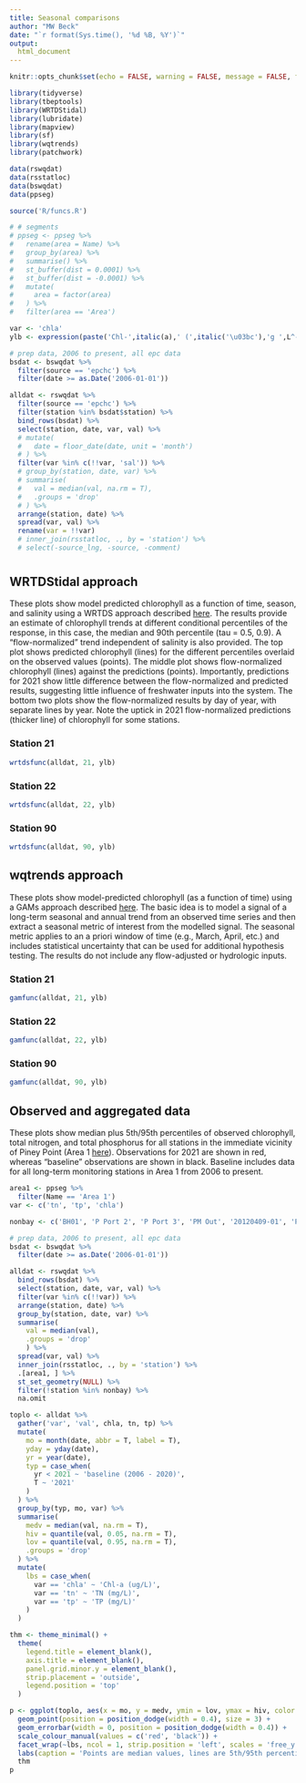 ```yaml
---
title: Seasonal comparisons
author: "MW Beck"
date: "`r format(Sys.time(), '%d %B, %Y')`"
output: 
  html_document
---
```


```r

knitr::opts_chunk$set(echo = FALSE, warning = FALSE, message = FALSE, fig.height = 8, fig.width = 9)

library(tidyverse)
library(tbeptools)
library(WRTDStidal)
library(lubridate)
library(mapview)
library(sf)
library(wqtrends)
library(patchwork)

data(rswqdat)
data(rsstatloc)
data(bswqdat)
data(ppseg)

source('R/funcs.R')

# # segments
# ppseg <- ppseg %>% 
#   rename(area = Name) %>% 
#   group_by(area) %>% 
#   summarise() %>% 
#   st_buffer(dist = 0.0001) %>% 
#   st_buffer(dist = -0.0001) %>% 
#   mutate(
#     area = factor(area)
#   ) %>% 
#   filter(area == 'Area')

var <- 'chla'
ylb <- expression(paste('Chl-',italic(a),' (',italic('\u03bc'),'g ',L^-1,')'))

# prep data, 2006 to present, all epc data
bsdat <- bswqdat %>% 
  filter(source == 'epchc') %>% 
  filter(date >= as.Date('2006-01-01'))

alldat <- rswqdat %>% 
  filter(source == 'epchc') %>% 
  filter(station %in% bsdat$station) %>% 
  bind_rows(bsdat) %>% 
  select(station, date, var, val) %>%
  # mutate(
  #   date = floor_date(date, unit = 'month')
  # ) %>% 
  filter(var %in% c(!!var, 'sal')) %>% 
  # group_by(station, date, var) %>% 
  # summarise(
  #   val = median(val, na.rm = T), 
  #   .groups = 'drop'
  # ) %>% 
  arrange(station, date) %>% 
  spread(var, val) %>%
  rename(var = !!var)
  # inner_join(rsstatloc, ., by = 'station') %>% 
  # select(-source_lng, -source, -comment)
```

# {.tabset}

## WRTDStidal approach {.tabset .tabset-pills}

These plots show model predicted chlorophyll as a function of time, season, and salinity using a WRTDS approach described [here](http://fawda123.github.io/WRTDStidal/articles/overview.html).  The results provide an estimate of chlorophyll trends at different conditional percentiles of the response, in this case, the median and 90th percentile (tau = 0.5, 0.9).  A "flow-normalized" trend independent of salinity is also provided.  The top plot shows predicted chlorophyll (lines) for the different percentiles overlaid on the observed values (points).  The middle plot shows flow-normalized chlorophyll (lines) against the predictions (points).  Importantly, predictions for 2021 show little difference between the flow-normalized and predicted results, suggesting little influence of freshwater inputs into the system.  The bottom two plots show the flow-normalized results by day of year, with separate lines by year.  Note the uptick in 2021 flow-normalized predictions (thicker line) of chlorophyll for some stations. 

### Station 21

```r
wrtdsfunc(alldat, 21, ylb)
```

### Station 22

```r
wrtdsfunc(alldat, 22, ylb)
```

### Station 90

```r
wrtdsfunc(alldat, 90, ylb)
```

## wqtrends approach {.tabset .tabset-pills}

These plots show model-predicted chlorophyll (as a function of time) using a GAMs approach described [here](https://tbep-tech.github.io/wqtrends/articles/introduction.html).  The basic idea is to model a signal of a long-term seasonal and annual trend from an observed time series and then extract a seasonal metric of interest from the modelled signal.  The seasonal metric applies to an a priori window of time (e.g., March, April, etc.) and includes statistical uncertainty that can be used for additional hypothesis testing.  The results do not include any flow-adjusted or hydrologic inputs. 

### Station 21

```r
gamfunc(alldat, 21, ylb)
```

### Station 22

```r
gamfunc(alldat, 22, ylb)
```

### Station 90

```r
gamfunc(alldat, 90, ylb)
```

## Observed and aggregated data

These plots show median plus 5th/95th percentiles of observed chlorophyll, total nitrogen, and total phosphorus for all stations in the immediate vicinity of Piney Point (Area 1 [here](https://tbep-tech.github.io/piney-point-analysis/trends#region-delineation)). Observations for 2021 are shown in red, whereas "baseline" observations are shown in black.  Baseline includes data for all long-term monitoring stations in Area 1 from 2006 to present.    

```r
area1 <- ppseg %>% 
  filter(Name == 'Area 1')
var <- c('tn', 'tp', 'chla')

nonbay <- c('BH01', 'P Port 2', 'P Port 3', 'PM Out', '20120409-01', 'PPC41', 'P Port 4', 'PMB01', 'NGS-S Pond')

# prep data, 2006 to present, all epc data
bsdat <- bswqdat %>% 
  filter(date >= as.Date('2006-01-01'))

alldat <- rswqdat %>%
  bind_rows(bsdat) %>% 
  select(station, date, var, val) %>%
  filter(var %in% c(!!var)) %>% 
  arrange(station, date) %>% 
  group_by(station, date, var) %>% 
  summarise(
    val = median(val), 
    .groups = 'drop'
    ) %>% 
  spread(var, val) %>% 
  inner_join(rsstatloc, ., by = 'station') %>% 
  .[area1, ] %>% 
  st_set_geometry(NULL) %>% 
  filter(!station %in% nonbay) %>% 
  na.omit

toplo <- alldat %>% 
  gather('var', 'val', chla, tn, tp) %>% 
  mutate(
    mo = month(date, abbr = T, label = T), 
    yday = yday(date), 
    yr = year(date), 
    typ = case_when(
      yr < 2021 ~ 'baseline (2006 - 2020)', 
      T ~ '2021'
    )
  ) %>% 
  group_by(typ, mo, var) %>% 
  summarise(
    medv = median(val, na.rm = T), 
    hiv = quantile(val, 0.05, na.rm = T), 
    lov = quantile(val, 0.95, na.rm = T), 
    .groups = 'drop'
  ) %>% 
  mutate(
    lbs = case_when(
      var == 'chla' ~ 'Chl-a (ug/L)', 
      var == 'tn' ~ 'TN (mg/L)', 
      var == 'tp' ~ 'TP (mg/L)'
    )
  )

thm <- theme_minimal() +
  theme(
    legend.title = element_blank(), 
    axis.title = element_blank(), 
    panel.grid.minor.y = element_blank(), 
    strip.placement = 'outside', 
    legend.position = 'top'
  )

p <- ggplot(toplo, aes(x = mo, y = medv, ymin = lov, ymax = hiv, color = typ)) + 
  geom_point(position = position_dodge(width = 0.4), size = 3) + 
  geom_errorbar(width = 0, position = position_dodge(width = 0.4)) + 
  scale_colour_manual(values = c('red', 'black')) + 
  facet_wrap(~lbs, ncol = 1, strip.position = 'left', scales = 'free_y') +
  labs(caption = 'Points are median values, lines are 5th/95th percentiles') +
  thm
p
```

